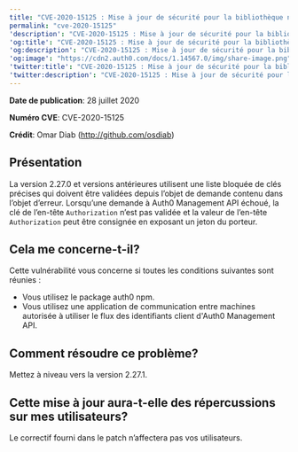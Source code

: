 ```yaml
---
title: "CVE-2020-15125 : Mise à jour de sécurité pour la bibliothèque node-auth0"
permalink: "cve-2020-15125"
'description': "CVE-2020-15125 : Mise à jour de sécurité pour la bibliothèque node-auth0"
'og:title': "CVE-2020-15125 : Mise à jour de sécurité pour la bibliothèque node-auth0"
'og:description': "CVE-2020-15125 : Mise à jour de sécurité pour la bibliothèque node-auth0"
'og:image': "https://cdn2.auth0.com/docs/1.14567.0/img/share-image.png"
'twitter:title': "CVE-2020-15125 : Mise à jour de sécurité pour la bibliothèque node-auth0"
'twitter:description': "CVE-2020-15125 : Mise à jour de sécurité pour la bibliothèque node-auth0"
---
```


**Date de publication**: 28 juillet 2020

**Numéro CVE**: CVE-2020-15125

**Crédit**: Omar Diab (http://github.com/osdiab)

## Présentation

La version 2.27.0 et versions antérieures utilisent une liste bloquée de clés précises qui doivent être validées depuis l’objet de demande contenu dans l’objet d’erreur. Lorsqu’une demande à Auth0 <Tooltip href="/docs/docs/fr-ca/glossary?term=management-api" tip="Management API
Un produit permettant aux clients d’effectuer des tâches administratives." cta="Voir le glossaire">Management API</Tooltip> échoué, la clé de l’en-tête `Authorization` n’est pas validée et la valeur de l’en-tête `Authorization` peut être consignée en exposant un jeton du porteur.

## Cela me concerne-t-il?

Cette vulnérabilité vous concerne si toutes les conditions suivantes sont réunies :

* Vous utilisez le package auth0 npm.
* Vous utilisez une application de communication entre machines autorisée à utiliser le flux des identifiants client d'Auth0 Management API.

## Comment résoudre ce problème?

Mettez à niveau vers la version 2.27.1.

## Cette mise à jour aura-t-elle des répercussions sur mes utilisateurs?

Le correctif fourni dans le patch n’affectera pas vos utilisateurs.